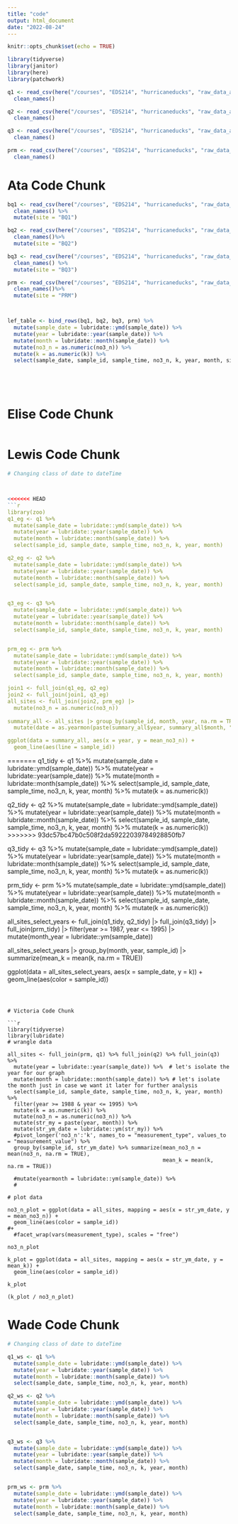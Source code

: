 ```yaml
---
title: "code"
output: html_document
date: "2022-08-24"
---
```


```r
knitr::opts_chunk$set(echo = TRUE)

library(tidyverse)
library(janitor)
library(here)
library(patchwork)

q1 <- read_csv(here("/courses", "EDS214", "hurricaneducks", "raw_data_all", "QuebradaCuenca1-Bisley.csv"), na = "-9999") %>%
  clean_names()

q2 <- read_csv(here("/courses", "EDS214", "hurricaneducks", "raw_data_all", "QuebradaCuenca2-Bisley.csv"), na = "-9999") %>%
  clean_names()

q3 <- read_csv(here("/courses", "EDS214", "hurricaneducks", "raw_data_all", "QuebradaCuenca3-Bisley.csv"), na = "-9999") %>%
  clean_names()

prm <- read_csv(here("/courses", "EDS214", "hurricaneducks", "raw_data_all", "RioMameyesPuenteRoto.csv"), na = "-9999") %>%
  clean_names()
```



# Ata Code Chunk

```r

bq1 <- read_csv(here("/courses", "EDS214", "hurricaneducks", "raw_data_all", "QuebradaCuenca1-Bisley.csv"), na = "-9999", show_col_types = FALSE) %>%
  clean_names() %>% 
  mutate(site = "BQ1")

bq2 <- read_csv(here("/courses", "EDS214", "hurricaneducks", "raw_data_all", "QuebradaCuenca2-Bisley.csv"), na = "-9999", show_col_types = FALSE) %>%
  clean_names()%>% 
  mutate(site = "BQ2")

bq3 <- read_csv(here("/courses", "EDS214", "hurricaneducks", "raw_data_all", "QuebradaCuenca3-Bisley.csv"), na = "-9999", show_col_types = FALSE) %>%
  clean_names() %>% 
  mutate(site = "BQ3")

prm <- read_csv(here("/courses", "EDS214", "hurricaneducks", "raw_data_all", "RioMameyesPuenteRoto.csv"), na = "-9999",  show_col_types = FALSE) %>%
  clean_names()%>% 
  mutate(site = "PRM")



lef_table <- bind_rows(bq1, bq2, bq3, prm) %>%
  mutate(sample_date = lubridate::ymd(sample_date)) %>% 
  mutate(year = lubridate::year(sample_date)) %>% 
  mutate(month = lubridate::month(sample_date)) %>%
  mutate(no3_n = as.numeric(no3_n)) %>%
  mutate(k = as.numeric(k)) %>%
  select(sample_date, sample_id, sample_time, no3_n, k, year, month, site)






```



# Elise Code Chunk

```r

```



# Lewis Code Chunk

```r
# Changing class of date to dateTime



<<<<<<< HEAD
```r
library(zoo)
q1_eg <- q1 %>% 
  mutate(sample_date = lubridate::ymd(sample_date)) %>% 
  mutate(year = lubridate::year(sample_date)) %>% 
  mutate(month = lubridate::month(sample_date)) %>% 
  select(sample_id, sample_date, sample_time, no3_n, k, year, month)

q2_eg <- q2 %>% 
  mutate(sample_date = lubridate::ymd(sample_date)) %>% 
  mutate(year = lubridate::year(sample_date)) %>% 
  mutate(month = lubridate::month(sample_date)) %>% 
  select(sample_id, sample_date, sample_time, no3_n, k, year, month)


q3_eg <- q3 %>% 
  mutate(sample_date = lubridate::ymd(sample_date)) %>% 
  mutate(year = lubridate::year(sample_date)) %>%
  mutate(month = lubridate::month(sample_date)) %>% 
  select(sample_id, sample_date, sample_time, no3_n, k, year, month)


prm_eg <- prm %>% 
  mutate(sample_date = lubridate::ymd(sample_date)) %>% 
  mutate(year = lubridate::year(sample_date)) %>% 
  mutate(month = lubridate::month(sample_date)) %>% 
  select(sample_id, sample_date, sample_time, no3_n, k, year, month)

join1 <- full_join(q1_eg, q2_eg)
join2 <- full_join(join1, q3_eg)
all_sites <- full_join(join2, prm_eg) |> 
  mutate(no3_n = as.numeric(no3_n))
  
summary_all <- all_sites |> group_by(sample_id, month, year, na.rm = TRUE) |> summarize(mean_no3_n = mean(no3_n)) |> 
  mutate(date = as.yearmon(paste(summary_all$year, summary_all$month, "%Y %m")))

ggplot(data = summary_all, aes(x = year, y = mean_no3_n)) +
  geom_line(aes(line = sample_id))
```
=======
q1_tidy <- q1 %>% 
  mutate(sample_date = lubridate::ymd(sample_date)) %>% 
  mutate(year = lubridate::year(sample_date)) %>% 
  mutate(month = lubridate::month(sample_date)) %>% 
  select(sample_id, sample_date, sample_time, no3_n, k, year, month) %>%
  mutate(k = as.numeric(k))

q2_tidy <- q2 %>% 
  mutate(sample_date = lubridate::ymd(sample_date)) %>% 
  mutate(year = lubridate::year(sample_date)) %>% 
  mutate(month = lubridate::month(sample_date)) %>% 
  select(sample_id, sample_date, sample_time, no3_n, k, year, month) %>%
  mutate(k = as.numeric(k))
>>>>>>> 93dc57bc47b0c508f2da59222039784928850fb7


q3_tidy <- q3 %>% 
  mutate(sample_date = lubridate::ymd(sample_date)) %>% 
  mutate(year = lubridate::year(sample_date)) %>%
  mutate(month = lubridate::month(sample_date)) %>% 
  select(sample_id, sample_date, sample_time, no3_n, k, year, month) %>%
  mutate(k = as.numeric(k))

prm_tidy <- prm %>% 
  mutate(sample_date = lubridate::ymd(sample_date)) %>% 
  mutate(year = lubridate::year(sample_date)) %>% 
  mutate(month = lubridate::month(sample_date)) %>% 
  select(sample_id, sample_date, sample_time, no3_n, k, year, month) %>%
  mutate(k = as.numeric(k))

all_sites_select_years <- full_join(q1_tidy, q2_tidy) |> 
  full_join(q3_tidy) |> 
  full_join(prm_tidy) |> 
  filter(year >= 1987,
         year <= 1995) |>
  mutate(month_year = lubridate::ym(sample_date))

all_sites_select_years |> 
  group_by(month, year, sample_id) |> 
  summarize(mean_k = mean(k, na.rm = TRUE))


ggplot(data = all_sites_select_years, aes(x = sample_date, y = k)) +
  geom_line(aes(color = sample_id))
```



# Victoria Code Chunk

```r

library(tidyverse)
library(lubridate)
# wrangle data

all_sites <- full_join(prm, q1) %>% full_join(q2) %>% full_join(q3) %>% 
  mutate(year = lubridate::year(sample_date)) %>%  # let's isolate the year for our graph
  mutate(month = lubridate::month(sample_date)) %>% # let's isolate the month just in case we want it later for further analysis
  select(sample_id, sample_date, sample_time, no3_n, k, year, month) %>% 
  filter(year >= 1988 & year <= 1995) %>% 
  mutate(k = as.numeric(k)) %>% 
  mutate(no3_n = as.numeric(no3_n)) %>% 
  mutate(str_my = paste(year, month)) %>% 
  mutate(str_ym_date = lubridate::ym(str_my)) %>% 
  #pivot_longer('no3_n':'k', names_to = "measurement_type", values_to = "measurement_value") %>% 
  group_by(sample_id, str_ym_date) %>% summarize(mean_no3_n = mean(no3_n, na.rm = TRUE),
                                                 mean_k = mean(k, na.rm = TRUE))

  #mutate(yearmonth = lubridate::ym(sample_date)) %>% 
  #

# plot data 

no3_n_plot = ggplot(data = all_sites, mapping = aes(x = str_ym_date, y = mean_no3_n)) +
  geom_line(aes(color = sample_id)) 
#+
  #facet_wrap(vars(measurement_type), scales = "free")

no3_n_plot

k_plot = ggplot(data = all_sites, mapping = aes(x = str_ym_date, y = mean_k)) +
  geom_line(aes(color = sample_id)) 

k_plot

(k_plot / no3_n_plot)

```



# Wade Code Chunk

```r

# Changing class of date to dateTime

q1_ws <- q1 %>% 
  mutate(sample_date = lubridate::ymd(sample_date)) %>% 
  mutate(year = lubridate::year(sample_date)) %>% 
  mutate(month = lubridate::month(sample_date)) %>% 
  select(sample_date, sample_time, no3_n, k, year, month)

q2_ws <- q2 %>% 
  mutate(sample_date = lubridate::ymd(sample_date)) %>% 
  mutate(year = lubridate::year(sample_date)) %>% 
  mutate(month = lubridate::month(sample_date)) %>% 
  select(sample_date, sample_time, no3_n, k, year, month)


q3_ws <- q3 %>% 
  mutate(sample_date = lubridate::ymd(sample_date)) %>% 
  mutate(year = lubridate::year(sample_date)) %>%
  mutate(month = lubridate::month(sample_date)) %>% 
  select(sample_date, sample_time, no3_n, k, year, month)


prm_ws <- prm %>% 
  mutate(sample_date = lubridate::ymd(sample_date)) %>% 
  mutate(year = lubridate::year(sample_date)) %>% 
  mutate(month = lubridate::month(sample_date)) %>% 
  select(sample_date, sample_time, no3_n, k, year, month)



```





